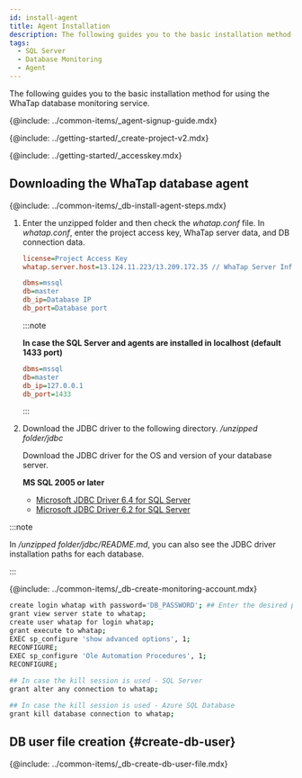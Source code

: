 ```yaml
---
id: install-agent
title: Agent Installation
description: The following guides you to the basic installation method for using the WhaTap database monitoring service.
tags:
  - SQL Server
  - Database Monitoring
  - Agent
---
```



The following guides you to the basic installation method for using the WhaTap database monitoring service.

{@include: ../common-items/_agent-signup-guide.mdx}  

<Youtube ko='RhU3f3d7k1A' en='wQbXDKNdDfA' ja='wQbXDKNdDfA' />

{@include: ../getting-started/_create-project-v2.mdx}  

{@include: ../getting-started/_accesskey.mdx}

## Downloading the WhaTap database agent

{@include: ../common-items/_db-install-agent-steps.mdx}

1.  Enter the unzipped folder and then check the _whatap.conf_ file. In _whatap.conf_, enter the project access key, WhaTap server data, and DB connection data.

    ```ini title='whatap.conf'
    license=Project Access Key
    whatap.server.host=13.124.11.223/13.209.172.35 // WhaTap Server Info

    dbms=mssql
    db=master
    db_ip=Database IP
    db_port=Database port 
    ```

    :::note

    **In case the SQL Server and agents are installed in localhost (default 1433 port)**

    ```ini title='whatap.conf'
    dbms=mssql
    db=master
    db_ip=127.0.0.1
    db_port=1433
    ```

    :::

2.  Download the JDBC driver to the following directory. _/unzipped folder/jdbc_

    Download the JDBC driver for the OS and version of your database server.

    **MS SQL 2005 or later**

    -   [Microsoft JDBC Driver 6.4 for SQL Server](https://www.microsoft.com/en-us/download/details.aspx?id=56615)
    -   [Microsoft JDBC Driver 6.2 for SQL Server](https://www.microsoft.com/en-us/download/details.aspx?id=55539)

:::note

In _/unzipped folder/jdbc/README.md_, you can also see the JDBC driver installation paths for each database.

:::

{@include: ../common-items/_db-create-monitoring-account.mdx}

```bash showLineNumbers
create login whatap with password='DB_PASSWORD'; ## Enter the desired password.
grant view server state to whatap;
create user whatap for login whatap;
grant execute to whatap;
EXEC sp_configure 'show advanced options', 1;
RECONFIGURE;
EXEC sp_configure 'Ole Automation Procedures', 1;
RECONFIGURE;
 
## In case the kill session is used - SQL Server
grant alter any connection to whatap;

## In case the kill session is used - Azure SQL Database
grant kill database connection to whatap;
```

## DB user file creation {#create-db-user}

{@include: ../common-items/_db-create-db-user-file.mdx}

